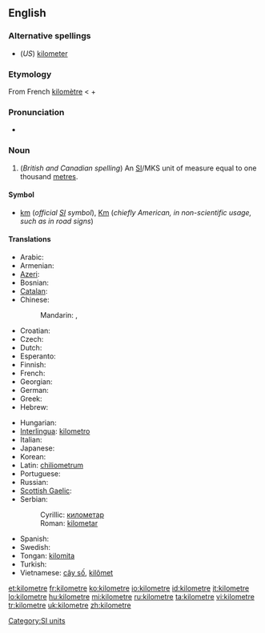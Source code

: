 <!--If you edit this page, please also edit "kilometer" to keep these two pages in synch.-->
==English==

===Alternative spellings===
* (''US'') [[kilometer]]

===Etymology===
From French [[kilomètre]] < {{etyl|grc|en}} {{term|χίλιοι||thousand|tr=khilioi|lang=grc|sc=polytonic}} + {{term|μέτρον||measure|tr=metron|lang=grc|sc=polytonic}}

===Pronunciation===
* {{audio|En-us-kilometre.ogg|Audio (US)}}

===Noun===
{{en-noun}}

# (''British and Canadian spelling'') An [[SI#Abbreviation|SI]]/MKS unit of measure equal to one thousand [[metre]]s.

====Symbol====
* [[km]] (''official [[SI]] symbol''), [[Km]] (''chiefly American, in non-scientific usage, such as in road signs'')

====Translations====
{{trans-top|unit of measure}}
* Arabic: {{t|ar|كيلومتر|m|tr=kilomítr}}
* Armenian: {{t+|hy|կիլոմետր|tr=kilometr}}
* [[Azeri]]: {{t-|az|kilometr|xs=Azeri}}
* Bosnian: {{t-|bs|kilometar|m}}
* [[Catalan]]: {{t|ca|quilòmetre|m}}
* Chinese:
*: Mandarin: {{t-|cmn|公里|tr=gōnglǐ|sc=Hani}},  {{t|cmn|千米|tr=qiān-mǐ|sc=Hani}}
* Croatian: {{t+|hr|kilometar|m}}
* Czech: {{t+|cs|kilometr|m}}
* Dutch: {{t+|nl|kilometer}}
* Esperanto: {{t-|eo|kilometro|xs=Esperanto}}
* Finnish: {{t+|fi|kilometri}}
* French: {{t+|fr|kilomètre|m}}
* Georgian: {{t-|ka|კილომეტრი|tr=kilometri|sc=Geor|xs=Georgian}}
* German: {{t+|de|Kilometer|m}}
* Greek: {{t+|el|χιλιόμετρο|n|tr=çiliómetro}}
* Hebrew: {{t|he|קילומטר|m|tr=kilometer}}
{{trans-mid}}
* Hungarian: {{t+|hu|kilométer}}
* [[Interlingua]]: [[kilometro]]
* Italian: {{t+|it|chilometro|m}}
* Japanese: {{t+|ja|キロメートル|tr=kiromētoru}}
* Korean: {{t|ko|킬롬미터|tr=kilomiteo|sc=Hang}}
* Latin: [[chiliometrum]] {{n}}
* Portuguese: {{t+|pt|quilômetro|m}}
* Russian: {{t+|ru|километр|m|tr=kilométr}}
* [[Scottish Gaelic]]: {{t-|gd|cilemeatair|m|xs=Scottish Gaelic}}
* Serbian:
*: Cyrillic: [[километар#Serbian|километар]] {{m}}
*: Roman: [[kilometar#Serbian|kilometar]] {{m}}
* Spanish: {{t-|es|kilómetro|m}}
* Swedish: {{t+|sv|kilometer|c}}
* Tongan: [[kilomita]]
* Turkish: {{t+|tr|kilometre}}
* Vietnamese: [[cây số]], [[kilômet]]
{{trans-bottom}}

<!--If you edit this page, please also edit "kilometer" to keep these two pages in synch.-->

[[Category:SI units]]

[[et:kilometre]]
[[fr:kilometre]]
[[ko:kilometre]]
[[io:kilometre]]
[[id:kilometre]]
[[it:kilometre]]
[[lo:kilometre]]
[[hu:kilometre]]
[[mi:kilometre]]
[[ru:kilometre]]
[[ta:kilometre]]
[[vi:kilometre]]
[[tr:kilometre]]
[[uk:kilometre]]
[[zh:kilometre]]